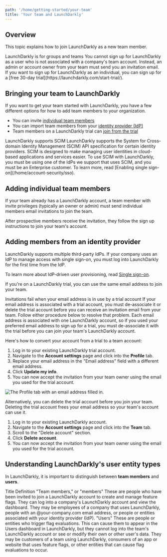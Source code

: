 ```yaml
---
path: '/home/getting-started/your-team'
title: 'Your team and LaunchDarkly'
---
```


## Overview

This topic explains how to join LaunchDarkly as a new team member.

<Callout intent="alert">
  <CalloutTitle>LaunchDarkly is for groups and teams</CalloutTitle>
  <CalloutDescription>
    You cannot sign up for LaunchDarkly as a user who is not associated with a company's team account. Instead, an admin
    or account owner from your team must send you an invitation email. If you want to sign up for LaunchDarkly as an
    individual, you can sign up for a [free 30-day trial](https://launchdarkly.com/start-trial/).
  </CalloutDescription>
</Callout>

## Bringing your team to LaunchDarkly

If you want to get your team started with LaunchDarkly, you have a few different options for how to add team members to your organization.

- You can invite [individual team members](#adding-individual-team-members)
- You can import team members from your [identity provider (IdP)](#adding-members-from-an-identity-provider)
- Team members on a LaunchDarkly trial can [join from the trial](#joining-from-a-launchdarkly-trial)

<Callout intent="info">
    <CalloutTitle>LaunchDarkly supports SCIM</CalloutTitle>
    <CalloutDescription>
      LaunchDarkly supports the System for Cross-domain Identity Management (SCIM) API specification for certain
      identity providers. SCIM is designed to make managing user identities in cloud-based applications and services
      easier. To use SCIM with LaunchDarkly, you must be using one of the IdPs we support that uses SCIM, and you must
      be an Enterprise customer. To learn more, read [Enabling single sign-on](/home/account-security/sso).
    </CalloutDescription>
  </Callout>

## Adding individual team members

If your team already has a LaunchDarkly account, a team member with invite privileges (typically an owner or admin) must send individual members email invitations to join the team.

After prospective members receive the invitation, they follow the sign up instructions to join your team's account.

## Adding members from an identity provider

LaunchDarkly supports multiple third-party IdPs. If your company uses an IdP to manage access with single sign-on, you must log into LaunchDarkly for the first time from the IdP.

To learn more about IdP-driven user provisioning, read [Single sign-on](/home/account-security/sso).

If you're on a LaunchDarkly trial, you can use the same email address to join your team.

<Callout intent="warning">
  <CalloutTitle>Invitations fail when your email address is in use by a trial account</CalloutTitle>
  <CalloutDescription>
    If your email address is associated with a trial account, you must de-associate it or delete the trial account
    before you can receive an invitation email from your team. Follow either procedure below to resolve that problem.
  </CalloutDescription>
</Callout>
Each email address is associated with one LaunchDarkly account, so if you used your preferred email address to sign up for a trial, you must de-associate it with the trial before you can join your team's LaunchDarkly account.

Here's how to convert your account from a trial to a team account:

1. Log in to your existing LaunchDarkly trial account.
2. Navigate to the **Account settings** page and click into the **Profile** tab.
3. Replace your email address in the "Email address" field with a different email address.
4. Click **Update my info**.
5. You can now accept the invitation from your team owner using the email you used for the trial account.

![The Profile tab with an email address filled in.](../../images/account-settings-profile.png)

Alternatively, you can delete the trial account before you join your team. Deleting the trial account frees your email address so your team's account can use it.

1. Log in to your existing LaunchDarkly account.
2. Navigate to the **Account settings** page and click into the **Team** tab.
3. Scroll to the "Delete account" section.
4. Click **Delete account**.
5. You can now accept the invitation from your team owner using the email you used for the trial account.

## <a name="understanding-launchdarklys-user-entity-types"></a>Understanding LaunchDarkly's user entity types

In LaunchDarkly, it is important to distinguish between **team members** and **users**.

<Table>
  <TableHeader>
    <TableHeadCell>Title</TableHeadCell>
    <TableHeadCell>Definition</TableHeadCell>
  </TableHeader>
  <TableBody>
    <TableRow>
      <TableCell>"Team members," or "members"</TableCell>
      <TableCell>
        These are people who have been invited to join a LaunchDarkly account to create and manage feature flags. They
        can log into a company's LaunchDarkly account and view the dashboard. They may be employees of a company that
        uses LaunchDarkly, people with an @your-company.com email address, or people or entities associated with your
        identity provider (IdP).
      </TableCell>
    </TableRow>
    <TableRow>
      <TableCell>"Users"</TableCell>
      <TableCell>
        These are people or entities who trigger flag evaluations. This can cause them to appear in the Users dashboard
        in LaunchDarkly, but they cannot log into the team's LaunchDarkly account or see or modify their own or other
        user's data. They may be customers of a team using LaunchDarkly, consumers of an app or website that uses
        feature flags, or other entities that can cause flag evaluations to occur.
      </TableCell>
    </TableRow>
  </TableBody>
</Table>
